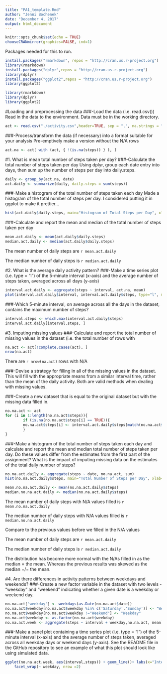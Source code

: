 ---
title: "PA1_template.Rmd"
author: "Jenni Bochenek"
date: "December 4, 2017"
output: html_document
---

```{r setup, include=FALSE}
knitr::opts_chunk$set(echo = TRUE)
chooseCRANmirror(graphics=FALSE, ind=1)
```
Packages needed for this to run.
```{r start, eval=FALSE, echo=TRUE}
install.packages("rmarkdown", repos = "http://cran.us.r-project.org")
library(rmarkdown)
install.packages("dplyr",repos = "http://cran.us.r-project.org") 
library(dplyr)
install.packages("ggplot2",repos = "http://cran.us.r-project.org") 
library(ggplot2)
```
```{r library, message=FALSE, warning=FALSE, error=FALSE, echo=FALSE}
library(rmarkdown)
library(dplyr)
library(ggplot2)
```
#Loading and preprocessing the data
###-Load the data (i.e. read.csv())
Read in the data to the environment. Data must be in the working directory.
```{r read.data, echo=TRUE}
act <- read.csv("./activity.csv",header=TRUE, sep = ",", na.strings = "NA", comment.char = "")
```
###-Process/transform the data (if necessary) into a format suitable for your analysis
Pre-emptively make a version without the N/A rows  
```{r remove.na, echo=TRUE}
act.na <- act[ with (act, { !(is.na(steps)) } ), ]
```

#1. What is mean total number of steps taken per day?
###-Calculate the total number of steps taken per day
Using dplyr, group each date entry into days, then sum up the number of steps per day into daily.steps.
```{r daily, echo=TRUE}
daily <- group_by(act.na, date)
act.daily <- summarize(daily, daily.steps = sum(steps))
```
###-Make a histogram of the total number of steps taken each day
Made a histogram of the total number of steps per day. I considered putting it in ggplot to make it prettier...
```{r act.hist, echo=TRUE}
hist(act.daily$daily.steps, main="Histogram of Total Steps per Day", xlab="Total Number of Steps in a Day")
```
###-Calculate and report the mean and median of the total number of steps taken per day
```{r arthimatic, echo=TRUE}
mean.act.daily <- mean(act.daily$daily.steps)
median.act.daily <- median(act.daily$daily.steps)
```
The mean number of daily steps are  `r mean.act.daily`

The median number of daily steps is `r median.act.daily`

#2. What is the average daily activity pattern?
###-Make a time series plot (i.e. type = "l") of the 5-minute interval (x-axis) and the average number of steps taken, averaged across all days (y-axis)
```{r timeseries, echo=TRUE}
interval.act.daily <- aggregate(steps ~ interval, act.na, mean)
plot(interval.act.daily$interval, interval.act.daily$steps, type="l", main="Average Number of Steps of All Days", xlab ="Time/Interval", ylab="Average Number of Steps")
```

###-Which 5-minute interval, on average across all the days in the dataset, contains the maximum number of steps?

```{r max.steps, echo=TRUE}
interval.steps <- which.max(interval.act.daily$steps)
interval.act.daily[interval.steps, ]
```

#3. Imputing missing values
###-Calculate and report the total number of missing values in the dataset (i.e. the total number of rows with 
```{r count.na, echo=TRUE}
na.act <- act[!complete.cases(act), ]
nrow(na.act)
```
There are `r nrow(na.act)` rows with N/A

###-Devise a strategy for filling in all of the missing values in the dataset. 
This will fill with the appropriate means from a similar interval time, rather than the mean of the daily activity. Both are valid methods when dealing with missing values.

###-Create a new dataset that is equal to the original dataset but with the missing data filled in.
```{r fill.na, echo=TRUE}
no.na.act <- act
for (i in 1:length(no.na.act$steps)){
        if (is.na(no.na.act$steps[i] == TRUE)){        
        no.na.act$steps[i] <- interval.act.daily$steps[match(no.na.act$interval[i], interval.act.daily$interval)]  
        } 
}
```

###-Make a histogram of the total number of steps taken each day and calculate and report the mean and median total number of steps taken per day. Do these values differ from the estimates from the first part of the assignment? What is the impact of imputing missing data on the estimates of the total daily number of steps?
```{r hist.fill.na, echo=TRUE}
no.na.act.daily <- aggregate(steps ~ date, no.na.act, sum)
hist(no.na.act.daily$steps, main="Total Number of Steps per Day", xlab="Total Number of Steps in a Day")
```

```{r arithmetic.fill.na, echo=TRUE}
mean.no.na.act.daily <- mean(no.na.act.daily$steps)
median.no.na.act.daily <- median(no.na.act.daily$steps)
```
The mean number of daily steps with N/A values filled is  `r mean.no.na.act.daily`

The median number of daily steps with N/A values filled is `r median.no.na.act.daily`

Compare to the previous values before we filled in the N/A values

The mean number of daily steps are  `r mean.act.daily`

The median number of daily steps is `r median.act.daily`

The distribution has become more normal with the N/As filled in as the median = the mean. Whereas the previous results was skewed as the median =/= the mean.

#4. Are there differences in activity patterns between weekdays and weekends?
###-Create a new factor variable in the dataset with two levels - "weekday" and "weekend" indicating whether a given date is a weekday or weekend day.
```{r weekdays, echo=TRUE}
no.na.act['weekday'] <- weekdays(as.Date(no.na.act$date))
no.na.act$weekday[no.na.act$weekday %in% c('Saturday','Sunday')] <- "Weekend"
no.na.act$weekday[no.na.act$weekday !="Weekend"] <- "Weekday"
no.na.act$weekday <- as.factor(no.na.act$weekday)
no.na.act.week <- aggregate(steps ~ interval + weekday,no.na.act, mean)
```

###-Make a panel plot containing a time series plot (i.e. type = "l") of the 5-minute interval (x-axis) and the average number of steps taken, averaged across all weekday days or weekend days (y-axis). See the README file in the GitHub repository to see an example of what this plot should look like using simulated data.

```{r weekdays.plot, echo=TRUE}
ggplot(no.na.act.week, aes(interval,steps)) + geom_line()+ labs(x="Interval/Time", y="Number of Steps") +
    facet_wrap(~ weekday, nrow =2)
```